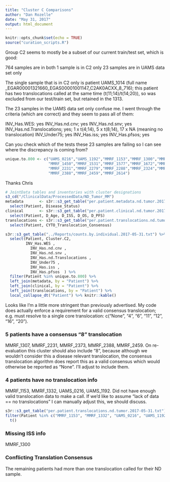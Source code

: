```yaml
---
title: "Cluster C Comparisons"
author: "Dan Rozelle"
date: "May 31, 2017"
output: html_document
---
```


```r
knitr::opts_chunk$set(echo = TRUE)
source("curation_scripts.R")
```

Group C2 seems to mostly be a subset of our current train/test set, which is good:
 
764 samples are in both
1 sample is in C2 only
23 samples are in UAMS data set only
 
The single sample that is in C2 only is patient UAMS_1014  (full name _EGAR00001321660_EGAS00001001147_C2AK0ACXX_8_716); this patient has two translocations called at the same time (t(11;14)/t(14;20)), so was excluded from our test/train set, but retained in the 1313.
 
The 23 samples in the UAMS data set only confuse me.  I went through the criteria (which are correct) and they seem to pass all of them:
 
INV_Has.WES: yes
INV_Has.nd.cnv; yes
INV_Has.nd.snv; yes
INV_Has.nd.Translocations; yes; 1 x t(4;14), 5 x t(8;14), 17 x NA (meaning no translocation)
INV_Under75; yes
INV_Has.iss; yes
INV_Has.pfsos; yes
 
Can you check which of the tests these 23 samples are failing so I can see where the discrepancy is coming from?
 
```r
unique.to.800 <- c("UAMS_0216","UAMS_1192","MMRF_1153","MMRF_1300","MMRF_1307","MMRF_1332","MMRF_1365",
                   "MMRF_1450","MMRF_1531","MMRF_1577","MMRF_1672","MMRF_2014","MMRF_2087","MMRF_2089",
                   "MMRF_2231","MMRF_2279","MMRF_2288","MMRF_2324","MMRF_2373","MMRF_2377",
                   "MMRF_2388","MMRF_2459","MMRF_2614") 
```

Thanks
Chris

```r
# JointData tables and inventories with cluster designations
s3_cd("/ClinicalData/ProcessedData/ND_Tumor_MM")
metadata       <- s3r::s3_get_table("per.patient.metadata.nd.tumor.2017-05-31.txt") %>%
  select(Patient, Disease_Status) 
clinical       <- s3r::s3_get_table("per.patient.clinical.nd.tumor.2017-05-31.txt") %>%
  select(Patient, D_Age, D_ISS, D_OS, D_PFS)
translocations <- s3r::s3_get_table("per.patient.translocations.nd.tumor.2017-05-31.txt") %>%
  select(Patient, CYTO_Translocation_Consensus)

s3r::s3_get_table("../Reports/counts.by.individual.2017-05-31.txt") %>%
  select(Patient, Cluster.C2,
         INV_Has.WES , 
           INV_Has.nd.cnv , 
           INV_Has.nd.snv ,
           INV_Has.nd.Translocations ,
           INV_Under75 ,
           INV_Has.iss ,
           INV_Has.pfsos  ) %>% 
  filter(Patient %in% unique.to.800) %>%
  left_join(metadata, by = "Patient") %>%
  left_join(clinical, by = "Patient") %>%
  left_join(translocations, by = "Patient") %>%
  local_collapse_dt("Patient") %>% knitr::kable()
```

Looks like I'm a little more stringent than previously advertised. My code does actually enforce a requirement for a valid consensus translocation; e.g. must resolve to a single core translocation: c("None", "4", "6", "11", "12", "16", "20"). 

### 5 patients have a consensus "8" translocation
MMRF_1307, MMRF_2231, MMRF_2373, MMRF_2388, MMRF_2459. On re-evaluation this cluster should also include "8", because although we wouldn't consider this a disease relevant translocation, the consensus translocation algorithm does report this as a valid consensus which would otherwise be reported as "None". I'll adjust to include them.

### 4 patients have no translocation info 
MMRF_1153, MMRF_1332, UAMS_0216, UAMS_1192. Did not have enough valid translocation data to make a call. If we'd like to assume "lack of data == no translocations" I can manually adjust this, we should discuss.
```r
s3r::s3_get_table("per.patient.translocations.nd.tumor.2017-05-31.txt") %>% 
filter(Patient %in% c("MMRF_1153", "MMRF_1332", "UAMS_0216", "UAMS_1192")) %>%
  t()
```

### Missing ISS info
MMRF_1300

### Conflicting Translation Consensus
The remaining patients had more than one translocation called for their ND sample. 